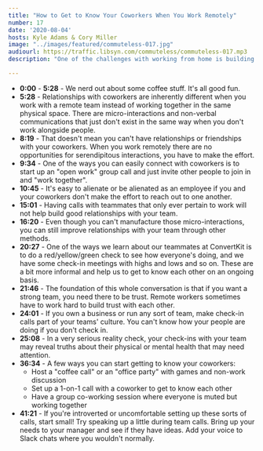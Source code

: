 ```yaml
---
title: "How to Get to Know Your Coworkers When You Work Remotely"
number: 17
date: '2020-08-04'
hosts: Kyle Adams & Cory Miller
image: "../images/featured/commuteless-017.jpg"
audiourl: https://traffic.libsyn.com/commuteless/commuteless-017.mp3
description: "One of the challenges with working from home is building trust and relationship between you and your coworkers. It's easy to occupy the same digital space and get work done without knowing anything about your team. Better relationships leads to better work, and so the challenge is worth it. As a follow-up to the previous episode on the downsides of working alone, we discuss some practical ways to get to know your coworkers when working remotely."

---
```


- **0:00** - **5:28** - We nerd out about some coffee stuff. It's all good fun.
- **5:28** - Relationships with coworkers are inherently different when you work with a remote team instead of working together in the same physical space. There are micro-interactions and non-verbal communications that just don't exist in the same way when you don't work alongside people.
- **8:19** - That doesn't mean you can't have relationships or friendships with your coworkers. When you work remotely there are no opportunities for serendipitous interactions, you have to make the effort.
- **9:34** - One of the ways you can easily connect with coworkers is to start up an "open work" group call and just invite other people to join in and "work together".
- **10:45** - It's easy to alienate or be alienated as an employee if you and your coworkers don't make the effort to reach out to one another.
- **15:01** - Having calls with teammates that only ever pertain to work will not help build good relationships with your team.
- **16:20** - Even though you can't manufacture those micro-interactions, you can still improve relationships with your team through other methods.
- **20:27** - One of the ways we learn about our teammates at ConvertKit is to do a red/yellow/green check to see how everyone's doing, and we have some check-in meetings with highs and lows and so on. These are a bit more informal and help us to get to know each other on an ongoing basis.
- **21:46** - The foundation of this whole conversation is that if you want a strong team, you need there to be trust. Remote workers sometimes have to work hard to build trust with each other.
- **24:01** - If you own a business or run any sort of team, make check-in calls part of your teams' culture. You can't know how your people are doing if you don't check in.
- **25:08** - In a very serious reality check, your check-ins with your team may reveal truths about their physical or mental health that may need attention.
- **36:34** - A few ways you can start getting to know your coworkers:
    - Host a "coffee call" or an "office party" with games and non-work discussion
    - Set up a 1-on-1 call with a coworker to get to know each other
    - Have a group co-working session where everyone is muted but working together
- **41:21** - If you're introverted or uncomfortable setting up these sorts of calls, start small! Try speaking up a little during team calls. Bring up your needs to your manager and see if they have ideas. Add your voice to Slack chats where you wouldn't normally.